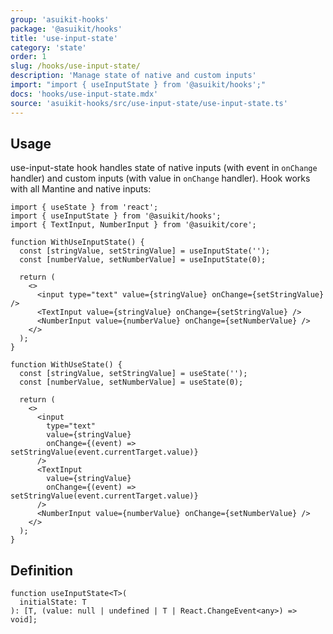 ```yaml
---
group: 'asuikit-hooks'
package: '@asuikit/hooks'
title: 'use-input-state'
category: 'state'
order: 1
slug: /hooks/use-input-state/
description: 'Manage state of native and custom inputs'
import: "import { useInputState } from '@asuikit/hooks';"
docs: 'hooks/use-input-state.mdx'
source: 'asuikit-hooks/src/use-input-state/use-input-state.ts'
---
```


## Usage

use-input-state hook handles state of native inputs (with event in `onChange` handler) and custom inputs (with value in `onChange` handler).
Hook works with all Mantine and native inputs:

```tsx
import { useState } from 'react';
import { useInputState } from '@asuikit/hooks';
import { TextInput, NumberInput } from '@asuikit/core';

function WithUseInputState() {
  const [stringValue, setStringValue] = useInputState('');
  const [numberValue, setNumberValue] = useInputState(0);

  return (
    <>
      <input type="text" value={stringValue} onChange={setStringValue} />
      <TextInput value={stringValue} onChange={setStringValue} />
      <NumberInput value={numberValue} onChange={setNumberValue} />
    </>
  );
}

function WithUseState() {
  const [stringValue, setStringValue] = useState('');
  const [numberValue, setNumberValue] = useState(0);

  return (
    <>
      <input
        type="text"
        value={stringValue}
        onChange={(event) => setStringValue(event.currentTarget.value)}
      />
      <TextInput
        value={stringValue}
        onChange={(event) => setStringValue(event.currentTarget.value)}
      />
      <NumberInput value={numberValue} onChange={setNumberValue} />
    </>
  );
}
```

## Definition

```tsx
function useInputState<T>(
  initialState: T
): [T, (value: null | undefined | T | React.ChangeEvent<any>) => void];
```
